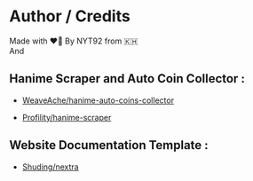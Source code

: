 # Author / Credits

Made with :heart_on_fire: By NYT92 from :cambodia:  
And  

## Hanime Scraper and Auto Coin Collector :

- [WeaveAche/hanime-auto-coins-collector](<https://github.com/WeaveAche/hanime-auto-coins-collector>)

- [Profility/hanime-scraper](<https://github.com/Profility/hanime-scraper>)

## Website Documentation Template :

- [Shuding/nextra](<https://github.com/shuding/nextra>)
